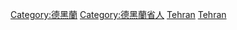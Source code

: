 {{Commonscat|People of Tehran}}

[[Category:德黑蘭|Category:德黑蘭]]
[[Category:德黑蘭省人|Category:德黑蘭省人]]
[[Category:各首都人物|Tehran]]
[[Category:伊朗各城市出身人物|Tehran]]